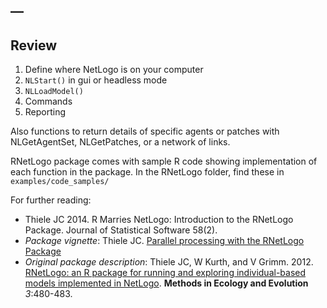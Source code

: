 ---
---
  
## Review
  
1. Define where NetLogo is on your computer
2. `NLStart()` in gui or headless mode
3. `NLLoadModel()`
4. Commands
5. Reporting

Also functions to return details of specific agents or patches with NLGetAgentSet, NLGetPatches, or a network of links. 

RNetLogo package comes with sample R code showing implementation of each function in the package. In the RNetLogo folder, find these in `examples/code_samples/`

For further reading:

* Thiele JC 2014. R Marries NetLogo: Introduction to the RNetLogo Package. Journal of Statistical Software 58(2).
* *Package vignette*: Thiele JC. [Parallel processing with the RNetLogo Package](https://cran.r-project.org/web/packages/RNetLogo/vignettes/parallelProcessing.pdf)
* *Original package description*: Thiele JC, W Kurth, and V Grimm. 2012. [RNetLogo: an R package for running and exploring individual-based models implemented in NetLogo](http://onlinelibrary.wiley.com/doi/10.1111/j.2041-210X.2011.00180.x/abstract). **Methods in Ecology and Evolution** *3*:480-483.